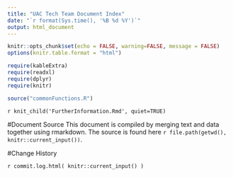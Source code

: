```yaml
---
title: "UAC Tech Team Document Index"
date: "`r format(Sys.time(), '%B %d %Y')`"
output: html_document
---
```


```r
knitr::opts_chunk$set(echo = FALSE, warning=FALSE, message = FALSE)
options(knitr.table.format = "html") 
```

```r
require(kableExtra)
require(readxl)
require(dplyr)
require(knitr)
```

```r
source("commonFunctions.R")
```

`r knit_child('FurtherInformation.Rmd', quiet=TRUE)`

#Document Source
This document is compiled by merging text and data together using rmarkdown. The source is found here `r file.path(getwd(), knitr::current_input())`.

#Change History

`r commit.log.html( knitr::current_input() )`